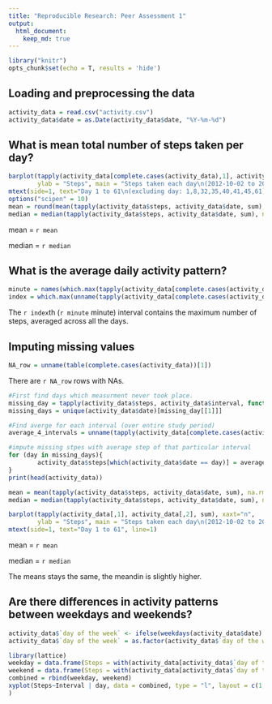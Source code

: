 ```yaml
---
title: "Reproducible Research: Peer Assessment 1"
output: 
  html_document:
    keep_md: true
---
```


```r
library("knitr")
opts_chunk$set(echo = T, results = 'hide')
```

## Loading and preprocessing the data


```r
activity_data = read.csv("activity.csv")
activity_data$date = as.Date(activity_data$date, "%Y-%m-%d")
```


## What is mean total number of steps taken per day?
```r
barplot(tapply(activity_data[complete.cases(activity_data),1], activity_data[complete.cases(activity_data),2], sum), xaxt="n",
        ylab = "Steps", main = "Steps taken each day\n(2012-10-02 to 2012-11-29)")
mtext(side=1, text="Day 1 to 61\n(excluding day: 1,8,32,35,40,41,45,61)", line=1)
options("scipen" = 10)
mean = round(mean(tapply(activity_data$steps, activity_data$date, sum), na.rm = T),10)
median = median(tapply(activity_data$steps, activity_data$date, sum), na.rm = T)
```

mean =  `r mean`

median =  `r median`

## What is the average daily activity pattern?
```r
minute = names(which.max(tapply(activity_data[complete.cases(activity_data),1], activity_data[complete.cases(activity_data),3], mean)))
index = which.max(unname(tapply(activity_data[complete.cases(activity_data),1], activity_data[complete.cases(activity_data),3], mean)))
```
The `r index`th (`r minute` minute) interval contains the maximum number of steps, averaged across all the days.


## Imputing missing values
```r
NA_row = unname(table(complete.cases(activity_data))[1])
```
There are `r NA_row` rows with NAs.

```r
#First find days which measurment never took place.
missing_day = tapply(activity_data$steps, activity_data$interval, function(x)which(is.na(x)))
missing_days = unique(activity_data$date)[missing_day[[1]]]

#Find averge for each interval (over entire study period)
average_4_intervals = unname(tapply(activity_data[complete.cases(activity_data),1], activity_data[complete.cases(activity_data),3], mean))

#impute missing stpes with average step of that particular interval 
for (day in missing_days){
        activity_data$steps[which(activity_data$date == day)] = average_4_intervals
}
print(head(activity_data))

mean = mean(tapply(activity_data$steps, activity_data$date, sum), na.rm = T)
median = median(tapply(activity_data$steps, activity_data$date, sum), na.rm = T)

barplot(tapply(activity_data[,1], activity_data[,2], sum), xaxt="n",
        ylab = "Steps", main = "Steps taken each day\n(2012-10-02 to 2012-11-29)")
mtext(side=1, text="Day 1 to 61", line=1)
```

mean = `r mean`

median = `r median`

The means stays the same, the meandin is slightly higher.


## Are there differences in activity patterns between weekdays and weekends?
```r
activity_data$`day of the week` <- ifelse(weekdays(activity_data$date) %in% c("Saturday", "Sunday"), "Weekend", "Weekday")
activity_data$`day of the week` = as.factor(activity_data$`day of the week`)

library(lattice)
weekday = data.frame(Steps = with(activity_data[activity_data$`day of the week`=='Weekday',], unname(tapply(steps, interval, mean))), Interval = unique(activity_data$interval), day = "Weekday")
weekend = data.frame(Steps = with(activity_data[activity_data$`day of the week`=='Weekend',], unname(tapply(steps, interval, mean))), Interval = unique(activity_data$interval), day = "Weekend")
combined = rbind(weekday, weekend)
xyplot(Steps~Interval | day, data = combined, type = "l", layout = c(1, 2)
)
```